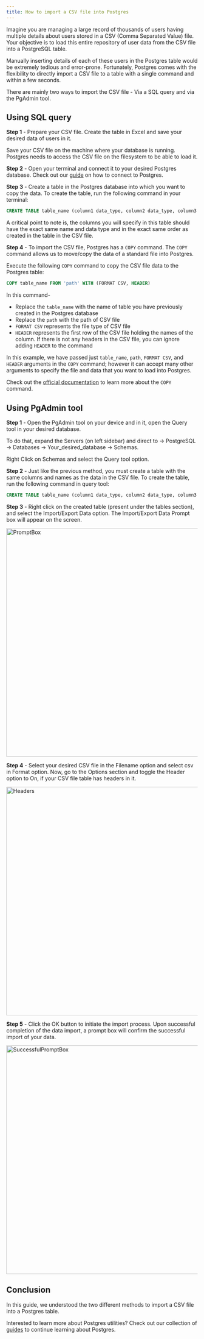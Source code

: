 ```yaml
---
title: How to import a CSV file into Postgres
---
```



Imagine you are managing a large record of thousands of users having multiple details about users stored in a CSV (Comma Separated Value) file. Your objective is to load this entire repository of user data from the CSV file into a PostgreSQL table.

Manually inserting details of each of these users in the Postgres table would be extremely tedious and error-prone. Fortunately, Postgres comes with the flexibility to directly import a CSV file to a table with a single command and within a few seconds.

There are mainly two ways to import the CSV file - Via a SQL query and via the PgAdmin tool.

## Using SQL query

**Step 1** - Prepare your CSV file. Create the table in Excel and save your desired data of users in it.

<Callout variant='tip'>
	Save your CSV file on the machine where your database is running. Postgres
	needs to access the CSV file on the filesystem to be able to load it.
</Callout>

**Step 2** - Open your terminal and connect it to your desired Postgres database. Check out our [guide](https://tembo.io/docs/postgres_guides/how-to-connect-to-postgres/) on how to connect to Postgres.

**Step 3** - Create a table in the Postgres database into which you want to copy the data. To create the table, run the following command in your terminal:

```sql
CREATE TABLE table_name (column1 data_type, column2 data_type, column3 data_type, …);
```

A critical point to note is, the columns you will specify in this table should have the exact same name and data type and in the exact same order as created in the table in the CSV file.

**Step 4** - To import the CSV file, Postgres has a `COPY` command. The `COPY` command allows us to move/copy the data of a standard file into Postgres.

Execute the following `COPY` command to copy the CSV file data to the Postgres table:

```sql
COPY table_name FROM 'path' WITH (FORMAT CSV, HEADER)
```

In this command-

-   Replace the `table_name` with the name of table you have previously created in the Postgres database
-   Replace the `path` with the path of CSV file
-   `FORMAT CSV` represents the file type of CSV file
-   `HEADER` represents the first row of the CSV file holding the names of the column. If there is not any headers in the CSV file, you can ignore adding `HEADER` to the command

In this example, we have passed just `table_name`, `path`, `FORMAT CSV`, and `HEADER` arguments in the `COPY` command; however it can accept many other arguments to specify the file and data that you want to load into Postgres.

Check out the [official documentation](https://www.postgresql.org/docs/current/sql-copy.html) to learn more about the `COPY` command.

## Using PgAdmin tool

**Step 1** - Open the PgAdmin tool on your device and in it, open the Query tool in your desired database.

To do that, expand the Servers (on left sidebar) and direct to → PostgreSQL → Databases → Your_desired_database → Schemas.

Right Click on Schemas and select the Query tool option.

**Step 2** - Just like the previous method, you must create a table with the same columns and names as the data in the CSV file. To create the table, run the following command in query tool:

```sql
CREATE TABLE table_name (column1 data_type, column2 data_type, column3 data_type, …);
```

**Step 3** - Right click on the created table (present under the tables section), and select the Import/Export Data option. The Import/Export Data Prompt box will appear on the screen.

<Image src={PromptBox} width='600' alt='PromptBox' />

**Step 4** - Select your desired CSV file in the Filename option and select csv in Format option. Now, go to the Options section and toggle the Header option to On, if your CSV file table has headers in it.

<Image src={Headers} width='600' alt='Headers' />

**Step 5** - Click the OK button to initiate the import process. Upon successful completion of the data import, a prompt box will confirm the successful import of your data.

<Image src={SuccessfulPromptBox} width='600' alt='SuccessfulPromptBox' />

## Conclusion

In this guide, we understood the two different methods to import a CSV file into a Postgres table.

Interested to learn more about Postgres utilities? Check out our collection of [guides](https://tembo.io/docs/category/postgres-guides) to continue learning about Postgres.
